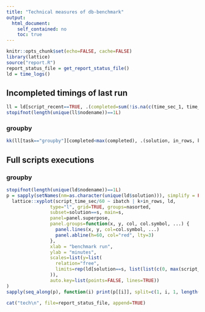 ```yaml
---
title: "Technical measures of db-benchmark"
output:
  html_document:
    self_contained: no
    toc: true
---
```


```r
knitr::opts_chunk$set(echo=FALSE, cache=FALSE)
library(lattice)
source("report.R")
report_status_file = get_report_status_file()
ld = time_logs()
```

## Incompleted timings of last run

```r
ll = ld[script_recent==TRUE, .(completed=sum(!is.na(c(time_sec_1, time_sec_2)))), c("nodename","batch","solution","task","data","in_rows","k","nasorted")]
stopifnot(length(unique(ll$nodename))==1L)
```

### groupby

```r
kk(ll[task=="groupby"][completed<max(completed), .(solution, in_rows, k, `NA, sorted`=nasorted, completed)])
```

## Full scripts executions

### groupby

```r
stopifnot(length(unique(ld$nodename))==1L)
p = sapply(setNames(nm=as.character(unique(ld$solution))), simplify = FALSE, function(s)
  lattice::xyplot(script_time_sec/60 ~ ibatch | k+in_rows, ld,
                type="l", grid=TRUE, groups=nasorted,
                subset=solution==s, main=s,
                panel=panel.superpose,
                panel.groups=function(x, y, col, col.symbol, ...) {
                  panel.lines(x, y, col=col.symbol, ...)
                  panel.abline(h=60, col="red", lty=3)
                },
                xlab = "benchmark run",
                ylab = "minutes",
                scales=list(y=list(
                  relation="free",
                  limits=rep(ld[solution==s, list(list(c(0, max(script_time_sec)/60))), in_rows]$V1, each=3)
                )),
                auto.key=list(points=FALSE, lines=TRUE))
)
sapply(seq_along(p), function(i) print(p[[i]], split=c(1, i, 1, length(p)), more=i!=length(p))) -> nul
```

```r
cat("tech\n", file=report_status_file, append=TRUE)
```
